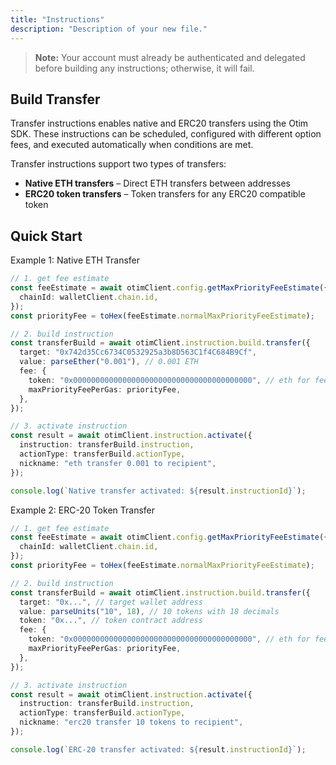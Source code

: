 ```yaml
---
title: "Instructions"
description: "Description of your new file."
---
```


> **Note:** Your account must already be authenticated and delegated before building any instructions; otherwise, it will fail.

## Build Transfer

Transfer instructions enables native and ERC20 transfers using the Otim SDK. These instructions can be scheduled, configured with different option fees, and executed automatically when conditions are met.

Transfer instructions support two types of transfers:

- **Native ETH transfers** – Direct ETH transfers between addresses
- **ERC20 token transfers** – Token transfers for any ERC20 compatible token

## **Quick Start**

Example 1: Native ETH Transfer

```typescript
// 1. get fee estimate
const feeEstimate = await otimClient.config.getMaxPriorityFeeEstimate({
  chainId: walletClient.chain.id,
});
const priorityFee = toHex(feeEstimate.normalMaxPriorityFeeEstimate);

// 2. build instruction
const transferBuild = await otimClient.instruction.build.transfer({
  target: "0x742d35Cc6734C0532925a3b8D563C1f4C684B9Cf",
  value: parseEther("0.001"), // 0.001 ETH
  fee: {
    token: "0x0000000000000000000000000000000000000000", // eth for fees
    maxPriorityFeePerGas: priorityFee,
  },
});

// 3. activate instruction
const result = await otimClient.instruction.activate({
  instruction: transferBuild.instruction,
  actionType: transferBuild.actionType,
  nickname: "eth transfer 0.001 to recipient",
});

console.log(`Native transfer activated: ${result.instructionId}`);
```

Example 2: ERC-20 Token Transfer

```typescript
// 1. get fee estimate
const feeEstimate = await otimClient.config.getMaxPriorityFeeEstimate({
  chainId: walletClient.chain.id,
});
const priorityFee = toHex(feeEstimate.normalMaxPriorityFeeEstimate);

// 2. build instruction
const transferBuild = await otimClient.instruction.build.transfer({
  target: "0x...", // target wallet address
  value: parseUnits("10", 18), // 10 tokens with 18 decimals
  token: "0x...", // token contract address
  fee: {
    token: "0x0000000000000000000000000000000000000000", // eth for fees
    maxPriorityFeePerGas: priorityFee,
  },
});

// 3. activate instruction
const result = await otimClient.instruction.activate({
  instruction: transferBuild.instruction,
  actionType: transferBuild.actionType,
  nickname: "erc20 transfer 10 tokens to recipient",
});

console.log(`ERC-20 transfer activated: ${result.instructionId}`);
```
